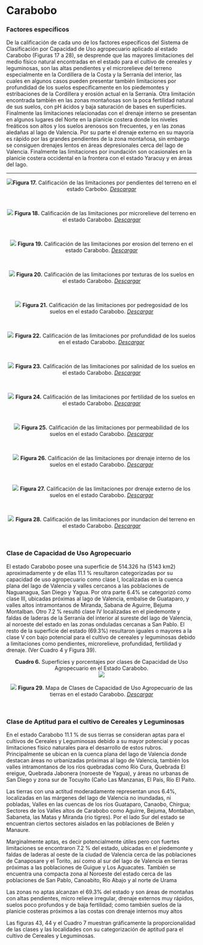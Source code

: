 # Carabobo {-}

### Factores específicos {-}

De la calificación de cada uno de los factores específicos del Sistema de Clasificación por Capacidad de Uso agropecuario aplicado al estado Carabobo (Figuras 17 a 28), se desprende que las mayores limitaciones del medio físico natural encontradas en el estado para el cultivo de cereales y leguminosas, son las altas pendientes y el microrelieve del terreno especialmente en la Cordillera de la Costa y la Serranía del interior, las cuales en algunos casos pueden presentar también limitaciones por profundidad de los suelos específicamente en los piedemontes y estribaciones de la Cordillera y erosión actual en la Serranía. Otra limitación encontrada también en las zonas montañosas son la poca fertilidad natural de sus suelos, con pH ácidos y baja saturación de bases en superficies. Finalmente las limitaciones relacionadas con el drenaje interno se presentan en algunos lugares del Norte en la planicie costera donde los niveles freáticos son altos y los suelos arenosos son frecuentes, y en las zonas aledañas al lago de Valencia. Por su parte el drenaje externo en su mayoría es rápido por las grandes pendientes de la zona montañosa, sin embargo se consiguen drenajes lentos en áreas depresionales cerca del lago de Valencia. Finalmente las limitaciones por inundación son ocasionales en la planicie costera occidental en la frontera con el estado Yaracuy y en áreas del lago.

---

<center>![](Imagenes/Carabobo_Pendiente.png)**Figura 17.** Calificación de las limitaciones por pendientes del terreno en el estado Carbobo.  <a href="Pdfs/Carabobo_Pendiente.pdf" target="_blank" title="descargar">*Descargar*</a></center>
<br>

<center>![](Imagenes/Carabobo_Microrelieve1.png)
**Figura 18.** Calificación de las limitaciones por microrelieve del terreno en el estado Carabobo. <a href="Pdfs/Carabobo_Microrelieve1.pdf" target="_blank" title="descargar">*Descargar*</a></center>
<br>

<center>![](Imagenes/Carabobo_Erosion1.png)
**Figura 19.** Calificación de las limitaciones por erosion del terreno en el estado Carabobo. <a href="Pdfs/Carabobo_Erosion1.pdf" target="_blank" title="descargar">*Descargar*</a></center>
<br>

<center>![](Imagenes/Carabobo_Texturas1.png)
**Figura 20.** Calificación de las limitaciones por texturas de los suelos en el estado Carabobo. <a href="Pdfs/Aragua_Texturas.pdf" target="_blank" title="descargas">*Descargar*</a></center>
<br>

<center>![](Imagenes/Carabobo_Pedregosidad1.png)
**Figura 21.** Calificación de las limitaciones por pedregosidad de los suelos en el estado Carabobo. <a href="Pdfs/Aragua_Pedregosidad.pdf" target="_blank" title="descargas">*Descargar*</a></center>
<br>

<center>![](Imagenes/Carabobo_Profundidad1.png)
**Figura 22.** Calificación de las limitaciones por profundidad de los suelos en el estado Carabobo. <a href="Pdfs/Aragua_Profundidad1.pdf" target="_blank" title="descargas">*Descargar*</a></center>
<br>

<center>![](Imagenes/Carabobo_Sales1.png)
**Figura 23.** Calificación de las limitaciones por salinidad de los suelos en el estado Carabobo. <a href="Pdfs/Aragua_Salinidad1.pdf" target="_blank" title="descargas">*Descargar*</a></center>
<br>

<center>![](Imagenes/Carabobo_Fertilidad1.png)
**Figura 24.** Calificación de las limitaciones por fertilidad de los suelos en el estado Carabobo. <a href="Pdfs/Aragua_Fertilidad1.pdf" target="_blank" title="descargas">*Descargar*</a></center>
<br>

<center>![](Imagenes/Carabobo_Permeabilidad1.png)
**Figura 25.** Calificación de las limitaciones por permeabilidad de los suelos en el estado Carabobo. <a href="Pdfs/Aragua_Permeabilidad1.pdf" target="_blank" title="descargas">*Descargar*</a></center>
<br>

<center>![](Imagenes/Carabobo_D_interno1.png)
**Figura 26.** Calificación de las limitaciones por drenaje interno de los suelos en el estado Carabobo. <a href="Pdfs/Aragua_Dre_interno1.pdf" target="_blank" title="descargas">*Descargar*</a></center>
<br>

<center>![](Imagenes/Carabobo_D_externo1.png)
**Figura 27.** Calificación de las limitaciones por drenaje externo de los suelos en el estado Carabobo. <a href="Pdfs/Aragua_Dre_externo1.pdf" target="_blank" title="descargas">*Descargar*</a></center>
<br>

<center>![](Imagenes/Carabobo_D_Inundacion1.png)
**Figura 28.** Calificación de las limitaciones por inundacion del terreno en el estado Carabobo. <a href="Pdfs/Aragua_Inundacion1.pdf" target="_blank" title="descargas">*Descargar*</a></center>
<br>

### Clase de Capacidad de Uso Agropecuario {-}

El estado Carabobo posee una superficie de 514.326 ha (5143 km2) aproximadamente y de ellas 11.1 % resultaron categorizadas por su capacidad de uso agropecuario como clase I, localizadas en la cuenca plana del lago de Valencia y valles cercanos a las poblaciones de Naguanagua, San Diego y Yagua. Por otra parte 6.4% se categorizó como clase III, ubicadas próximas al lago de Valencia, embalse de Guataparo, y valles altos intramontanos de Miranda, Sabana de Aguirre, Bejuma Montalban. Otro 7.2 % resultó clase IV localizadas en el piedemonte y faldas de laderas de la Serranía del interior al sureste del lago de Valencia, al noroeste del estado en las zonas onduladas cercanas a San Pablo. El resto de la superficie del estado (69.3%) resultaron iguales o mayores a la clase V con bajo potencial para el cultivo de cereales y leguminosas debido a limitaciones como pendientes, microrelieve, profundidad, fertilidad y drenaje. (Ver Cuadro 4 y Figura 39).

<center>**Cuadro 6.** Superficies y porcentajes por clases de Capacidad de Uso Agropecuario en el Estado Carabobo.</center>

<center>![](Imagenes/Carabobo_super_cuso.png)</center>

<br>
<center>![](Imagenes/Carabobo_CUSO1.png)
**Figura 29.** Mapa de Clases de Capacidad de Uso Agropecuario de las tierras en el estado Carabobo. <a href="Pdfs/Carabobo_CUSO1.pdf" target="_blank" title="descargas">*Descargar*</a></center>
<br>


### Clase de Aptitud para el cultivo de Cereales y Leguminosas {-}

En el estado Carabobo 11.1 % de sus tierras se consideran aptas para el cultivos de Cereales y Leguminosas debido a su mayor potencial y pocas limitaciones físico naturales para el desarrollo de estos rubros. Principalmente se ubican en la cuenca plana del lago de Valencia donde destacan áreas no urbanizadas próximas al lago de Valencia, también los valles intramontanos de los ríos quebradas como Río Cura, Quebrada El ereigue, Quebrada Jabonera (noroeste de Yagua), y áreas no urbanas de San Diego y zona sur de Tocuyito (Caño Las Manzanas, El País, Río El Paito. 

Las tierras con una actitud moderadamente representan unos 6.4%, localizadas en las márgenes del lago de Valencia no inundadas, ni pobladas, Valles en las cuencas de los ríos Guataparo, Canaobo, Chirgua; Sectores de los Valles altos de Carabobo como Aguirre, Bejuma, Montaban, Sabaneta, las Matas y Miranda (rio tigres). Por el lado Sur del estado se encuentran ciertos sectores aislados en las poblaciones de Belén y Manaure.

Marginalmente aptas, es decir potencialmente útiles pero con fuertes limitaciones se encontraron 7.2 % del estado, ubicadas en el piedemonte y faldas de laderas al oeste de la ciudad de Valencia cerca de las poblaciones de Canaposare y el Torito, así como al sur del lago de Valencia en tierras próximas a las poblaciones de Guigue y Los Aguacates. También se encuentra una compacta zona al Noroeste del estado cerca de las poblaciones de San Pablo, Canoabito, Río Abajo y al norte de Urama

Las zonas no aptas alcanzan el 69.3% del estado y son áreas de montañas con altas pendientes, micro relieve irregular, drenaje externos muy rápidos, suelos poco profundos y de baja fertilidad; como también suelos de la planicie costeras próximos a las costas con drenaje internos muy altos

Las figuras 43, 44 y el Cuadro 7 muestran gráficamente la proporcionalidad de las clases y  las localidades con su categorización de aptitud para el cultivo de Cereales y Leguminosas.

